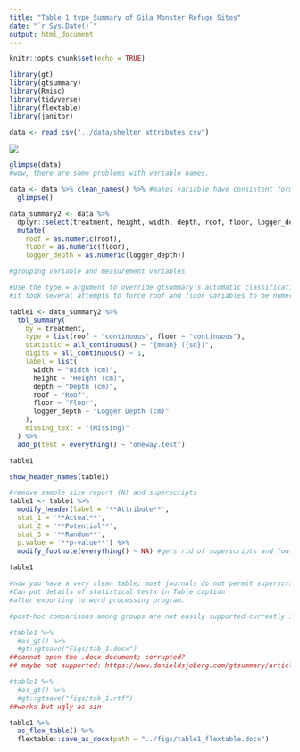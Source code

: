 ```yaml
---
title: "Table 1 type Summary of Gila Monster Refuge Sites"
date: "`r Sys.Date()`"
output: html_document
---
```


```r
knitr::opts_chunk$set(echo = TRUE)

library(gt)
library(gtsummary)
library(Rmisc)
library(tidyverse)
library(flextable)
library(janitor)

data <- read_csv("../data/shelter_attributes.csv")
```

![](images/brown_shelter_temp.png)

```r
glimpse(data)
#wow, there are some problems with variable names.
```

```r
data <- data %>% clean_names() %>% #makes variable have consistent formatting and pretty
  glimpse()
```

```r
data_summary2 <- data %>% 
  dplyr::select(treatment, height, width, depth, roof, floor, logger_depth) %>%
  mutate(
    roof = as.numeric(roof),
    floor = as.numeric(floor),
    logger_depth = as.numeric(logger_depth)) 

#grouping variable and measurement variables
```

```r
#Use the type = argument to override gtsummary’s automatic classification. In this case
#it took several attempts to force roof and floor variables to be numeric. 

table1 <- data_summary2 %>%
  tbl_summary(
    by = treatment,
    type = list(roof ~ "continuous", floor ~ "continuous"),
    statistic = all_continuous() ~ "{mean} ({sd})",
    digits = all_continuous() ~ 1,
    label = list(
      width ~ "Width (cm)",
      height ~ "Height (cm)",
      depth ~ "Depth (cm)",
      roof ~ "Roof",
      floor ~ "Floor",
      logger_depth ~ "Logger Depth (cm)"
    ),
    missing_text = "(Missing)"
  ) %>%
  add_p(test = everything() ~ "oneway.test")

table1
```

```r
show_header_names(table1)
```

```r
#remove sample size report (N) and superscripts
table1 <- table1 %>%
  modify_header(label = '**Attribute**',
  stat_1 = '**Actual**',
  stat_2 = '**Potential**',
  stat_3 = '**Random**',
  p.value = '**p-value**') %>%
  modify_footnote(everything() ~ NA) #gets rid of superscripts and footnotes; put them in table caption instead.
  
table1

#now you have a very clean table; most journals do not permit superscripts in tables.
#Can put details of statistical tests in Table caption
#after exporting to word processing program.

#post-hoc comparisons among groups are not easily supported currently in gtsummary (although technically possible); https://www.danieldsjoberg.com/gtsummary/reference/add_difference_row.tbl_summary.html
```

```r
#table1 %>% 
  #as_gt() %>%
  #gt::gtsave("Figs/tab_1.docx")
##cannot open the .docx document; corrupted?
## maybe not supported: https://www.danieldsjoberg.com/gtsummary/articles/rmarkdown.html
```

```r
#table1 %>% 
  #as_gt() %>%
  #gt::gtsave("figs/tab_1.rtf")
##works but ugly as sin
```

```r
table1 %>%
  as_flex_table() %>%
  flextable::save_as_docx(path = "../figs/table1_flextable.docx")
```
